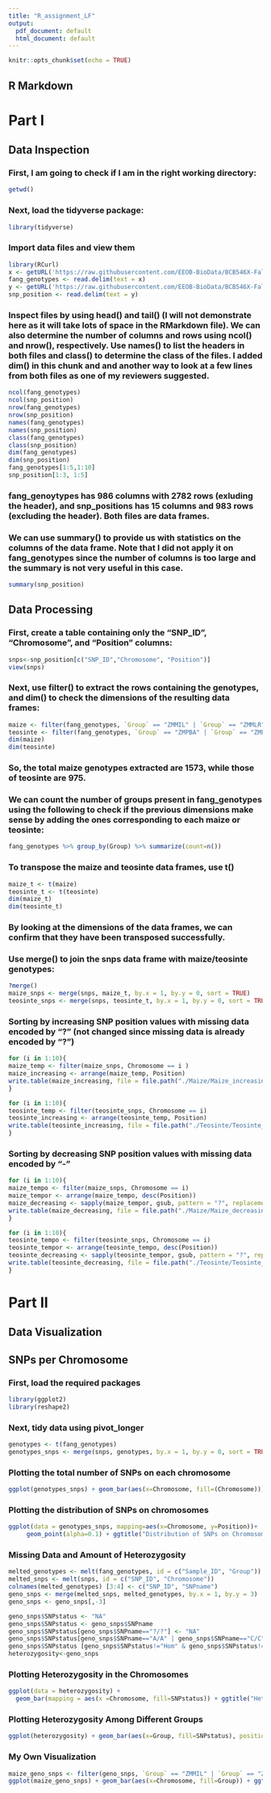 ```yaml
---
title: "R_assignment_LF"
output:
  pdf_document: default
  html_document: default
---
```


```r
knitr::opts_chunk$set(echo = TRUE)
```

## R Markdown

# Part I
## Data Inspection

### First, I am going to check if I am in the right working directory:

```r
getwd()
```

### Next, load the tidyverse package:
```r
library(tidyverse)
```

### Import data files and view them
```r
library(RCurl)
x <- getURL('https://raw.githubusercontent.com/EEOB-BioData/BCB546X-Fall2019/master/assignments/UNIX_Assignment/fang_et_al_genotypes.txt')
fang_genotypes <- read.delim(text = x)
y <- getURL('https://raw.githubusercontent.com/EEOB-BioData/BCB546X-Fall2019/master/assignments/UNIX_Assignment/snp_position.txt')
snp_position <- read.delim(text = y)
```

### Inspect files by using head() and tail() (I will not demonstrate here as it will take lots of space in the RMarkdown file). We can also determine the number of columns and rows using ncol() and nrow(), respectively. Use names() to list the headers in both files and class() to determine the class of the files. I added dim() in this chunk and and another way to look at a few lines from both files as one of my reviewers suggested.
```r
ncol(fang_genotypes)
ncol(snp_position)
nrow(fang_genotypes)
nrow(snp_position)
names(fang_genotypes)
names(snp_position)
class(fang_genotypes)
class(snp_position)
dim(fang_genotypes)
dim(snp_position)
fang_genotypes[1:5,1:10]
snp_position[1:3, 1:5]
```
### fang_genoytypes has 986 columns with 2782 rows (exluding the header), and snp_positions has 15 columns and 983 rows (excluding the header). Both files are data frames.

### We can use summary() to provide us with statistics on the columns of the data frame. Note that I did not apply it on fang_genotypes since the number of columns is too large and the  summary is not very useful in this case.
```r
summary(snp_position)
```


## Data Processing

### First, create a table containing only the "SNP_ID", "Chromosome", and "Position" columns:
```r
snps<-snp_position[c("SNP_ID","Chromosome", "Position")]
view(snps)
```

### Next, use filter() to extract the rows containing the genotypes, and dim() to check the dimensions of the resulting data frames:
```r
maize <- filter(fang_genotypes, `Group` == "ZMMIL" | `Group` == "ZMMLR" | `Group` == "ZMMMR")
teosinte <- filter(fang_genotypes, `Group` == "ZMPBA" | `Group` == "ZMPIL" | `Group` == "ZMPJA")
dim(maize)
dim(teosinte)
```
### So, the total maize genotypes extracted are 1573, while those of teosinte are 975.

### We can count the number of groups present in fang_genotypes using the following to check if the previous dimensions make sense by adding the ones corresponding to each maize or teosinte:
```r
fang_genotypes %>% group_by(Group) %>% summarize(count=n())
```

### To transpose the maize and teosinte data frames, use t()
```r
maize_t <- t(maize)
teosinte_t <- t(teosinte)
dim(maize_t)
dim(teosinte_t)
```
### By looking at the dimensions of the data frames, we can confirm that they have been transposed successfully.

### Use merge() to join the snps data frame with maize/teosinte genotypes:
```r
?merge()
maize_snps <- merge(snps, maize_t, by.x = 1, by.y = 0, sort = TRUE)
teosinte_snps <- merge(snps, teosinte_t, by.x = 1, by.y = 0, sort = TRUE)
```

### Sorting by increasing SNP position values with missing data encoded by "?" (not changed since missing data is already encoded by "?")
```r
for (i in 1:10){
maize_temp <- filter(maize_snps, Chromosome == i )
maize_increasing <- arrange(maize_temp, Position)
write.table(maize_increasing, file = file.path("./Maize/Maize_increasing/", paste0("maize_chromosome_increasing_",i,".txt")), sep= "\t", row.names = FALSE)
}
```

```r
for (i in 1:10){
teosinte_temp <- filter(teosinte_snps, Chromosome == i)
teosinte_increasing <- arrange(teosinte_temp, Position)
write.table(teosinte_increasing, file = file.path("./Teosinte/Teosinte_increasing/", paste0("teosinte_chromosome_increasing_",i,".txt")), sep="\t", row.names=FALSE)
}

```

### Sorting by decreasing SNP position values with missing data encoded by "-"
```r
for (i in 1:10){
maize_tempo <- filter(maize_snps, Chromosome == i)
maize_tempor <- arrange(maize_tempo, desc(Position))
maize_decreasing <- sapply(maize_tempor, gsub, pattern = "?", replacement = "-", fixed = TRUE)
write.table(maize_decreasing, file = file.path("./Maize/Maize_decreasing/", paste0('maize_chromosome_decreasing_',i,'.txt')), sep='\t', row.names=FALSE)
} 
```

```r
for (i in 1:10){
teosinte_tempo <- filter(teosinte_snps, Chromosome == i)
teosinte_tempor <- arrange(teosinte_tempo, desc(Position))
teosinte_decreasing <- sapply(teosinte_tempor, gsub, pattern = "?", replacement = "-", fixed = TRUE)
write.table(teosinte_decreasing, file = file.path("./Teosinte/Teosinte_decreasing/", paste0('teosinte_chromosome_decreasing_',i,'.txt')), sep='\t', row.names=FALSE)
} 
```

# Part II
## Data Visualization

## SNPs per Chromosome

### First, load the required packages
```r
library(ggplot2)
library(reshape2)
```

### Next, tidy data using pivot_longer
```r
genotypes <- t(fang_genotypes)
genotypes_snps <- merge(snps, genotypes, by.x = 1, by.y = 0, sort = TRUE)
```

### Plotting the total number of SNPs on each chromosome
```r
ggplot(genotypes_snps) + geom_bar(aes(x=Chromosome, fill=(Chromosome))) + ggtitle("Number of SNPs/Chromosome") + theme(plot.title = element_text(hjust = 0.5)) + labs(x="Chromosome",y="SNP Count")
```

### Plotting the distribution of SNPs on chromosomes
```r
ggplot(data = genotypes_snps, mapping=aes(x=Chromosome, y=Position))+
     geom_point(alpha=0.1) + ggtitle("Distribution of SNPs on Chromosomes") + theme(plot.title = element_text(hjust = 0.5))
```

### Missing Data and Amount of Heterozygosity
```r
melted_genotypes <- melt(fang_genotypes, id = c("Sample_ID", "Group"))
melted_snps <- melt(snps, id = c("SNP_ID", "Chromosome"))
colnames(melted_genotypes) [3:4] <- c("SNP_ID", "SNPname")
geno_snps <- merge(melted_snps, melted_genotypes, by.x = 1, by.y = 3)
geno_snps <- geno_snps[,-3]
```

```r
geno_snps$SNPstatus <- "NA"
geno_snps$SNPstatus <- geno_snps$SNPname
geno_snps$SNPstatus[geno_snps$SNPname=="?/?"] <- "NA"
geno_snps$SNPstatus[geno_snps$SNPname=="A/A" | geno_snps$SNPname=="C/C" | geno_snps$SNPname=="G/G" | geno_snps$SNPname=="T/T"] <- "Hom"
geno_snps$SNPstatus [geno_snps$SNPstatus!="Hom" & geno_snps$SNPstatus!= "NA"] <- "Het"
heterozygosity<-geno_snps
```

### Plotting Heterozygosity in the Chromosomes
```r
ggplot(data = heterozygosity) + 
  geom_bar(mapping = aes(x =Chromosome, fill=SNPstatus)) + ggtitle("Heterozygosity in the Samples") + theme(plot.title = element_text(hjust = 0.5))
```

### Plotting Heterozygosity Among Different Groups
```r
ggplot(heterozygosity) + geom_bar(aes(x=Group, fill=SNPstatus), position = "fill") + ggtitle("Heterozygosity Among Different Groups") + labs(x="Group",y="Quantity of the Different SNP Status ") +  theme(plot.title = element_text(hjust = 0.5))
```

### My Own Visualization
```r
maize_geno_snps <- filter(geno_snps, `Group` == "ZMMIL" | `Group` == "ZMMLR" | `Group` == "ZMMMR")
ggplot(maize_geno_snps) + geom_bar(aes(x=Chromosome, fill=Group)) + ggtitle("Number of SNPs Found in each Maize Group Per Chromosome") + theme(plot.title = element_text(hjust = 0.5)) + labs(x="Chromosome",y="Number of SNPS/Group")
```

